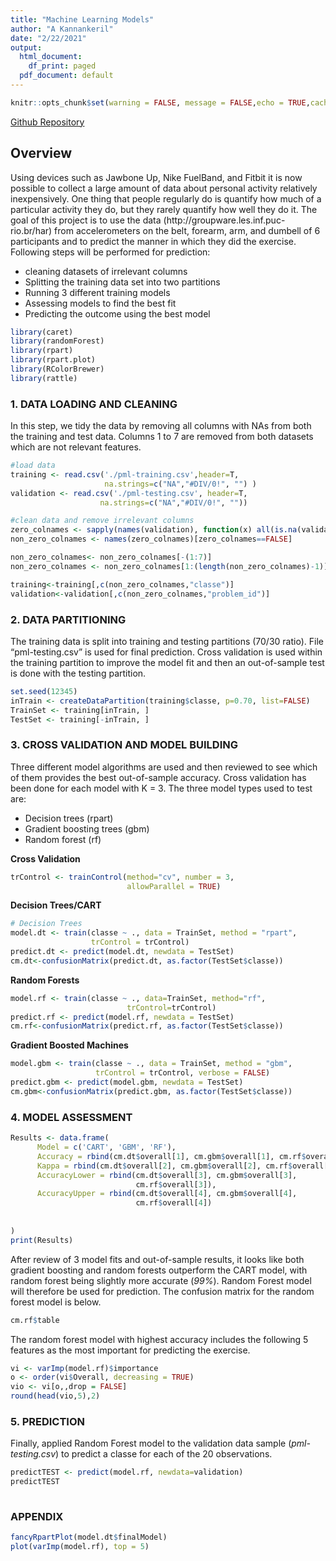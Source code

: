 ```yaml
---
title: "Machine Learning Models"
author: "A Kannankeril"
date: "2/22/2021"
output:
  html_document: 
    df_print: paged
  pdf_document: default
---
```



```r
knitr::opts_chunk$set(warning = FALSE, message = FALSE,echo = TRUE,cache = TRUE)
```
[Github Repository](https://github.com/artinarayan/MachineLearning)

## Overview 

Using devices such as Jawbone Up, Nike FuelBand, and Fitbit it is now possible to collect a large amount of data about personal activity relatively inexpensively. One thing that people regularly do is quantify how much of a particular activity they do, but they rarely quantify how well they do it. The goal of this project is to use the data (http://groupware.les.inf.puc-rio.br/har) from accelerometers on the belt, forearm, arm, and dumbell of 6 participants and to predict the manner in which they did the exercise.  Following steps will be performed for prediction:

- cleaning datasets of irrelevant columns 
- Splitting the training data set into two partitions 
- Running 3 different training models
- Assessing models to find the best fit
- Predicting the outcome using the best model


```r
library(caret)
library(randomForest)
library(rpart) 
library(rpart.plot)
library(RColorBrewer)
library(rattle)
```
### 1. DATA LOADING AND CLEANING
In this step, we tidy the data by removing all columns with NAs from both the training and test data. Columns 1 to 7 are removed from both datasets which are not relevant features.

```r
#load data
training <- read.csv('./pml-training.csv',header=T,
                     na.strings=c("NA","#DIV/0!", "") )
validation <- read.csv('./pml-testing.csv', header=T,
                    na.strings=c("NA","#DIV/0!", ""))

#clean data and remove irrelevant columns
zero_colnames <- sapply(names(validation), function(x) all(is.na(validation[,x])==TRUE))
non_zero_colnames <- names(zero_colnames)[zero_colnames==FALSE]

non_zero_colnames<- non_zero_colnames[-(1:7)]
non_zero_colnames <- non_zero_colnames[1:(length(non_zero_colnames)-1)]

training<-training[,c(non_zero_colnames,"classe")]
validation<-validation[,c(non_zero_colnames,"problem_id")]
```

### 2. DATA PARTITIONING
The training data is split into training and testing partitions (70/30 ratio). File "pml-testing.csv" is used for final prediction. Cross validation is used within the training partition to improve the model fit and then an out-of-sample test is done with the testing partition.

```r
set.seed(12345)
inTrain <- createDataPartition(training$classe, p=0.70, list=FALSE)
TrainSet <- training[inTrain, ] 
TestSet <- training[-inTrain, ]
```


### 3. CROSS VALIDATION AND MODEL BUILDING
Three different model algorithms are used and then reviewed to see which of them provides the best out-of-sample accuracy. Cross validation has been done for each model with K = 3. The three model types used to test are:

- Decision trees  (rpart)  
- Gradient boosting trees (gbm)
- Random forest (rf)

**Cross Validation**


```r
trControl <- trainControl(method="cv", number = 3, 
                          allowParallel = TRUE)

```



**Decision Trees/CART**

```r

# Decision Trees
model.dt <- train(classe ~ ., data = TrainSet, method = "rpart", 
                  trControl = trControl)
predict.dt <- predict(model.dt, newdata = TestSet)
cm.dt<-confusionMatrix(predict.dt, as.factor(TestSet$classe))
```


**Random Forests**

```r

model.rf <- train(classe ~ ., data=TrainSet, method="rf",
                          trControl=trControl)
predict.rf <- predict(model.rf, newdata = TestSet)
cm.rf<-confusionMatrix(predict.rf, as.factor(TestSet$classe))

```

**Gradient Boosted Machines**

```r
model.gbm <- train(classe ~ ., data = TrainSet, method = "gbm", 
                   trControl = trControl, verbose = FALSE)
predict.gbm <- predict(model.gbm, newdata = TestSet)
cm.gbm<-confusionMatrix(predict.gbm, as.factor(TestSet$classe))

```

### 4. MODEL ASSESSMENT
```r
Results <- data.frame(
      Model = c('CART', 'GBM', 'RF'),
      Accuracy = rbind(cm.dt$overall[1], cm.gbm$overall[1], cm.rf$overall[1]),
      Kappa = rbind(cm.dt$overall[2], cm.gbm$overall[2], cm.rf$overall[2]),
      AccuracyLower = rbind(cm.dt$overall[3], cm.gbm$overall[3],
                            cm.rf$overall[3]),
      AccuracyUpper = rbind(cm.dt$overall[4], cm.gbm$overall[4],
                            cm.rf$overall[4])
     
      
)
print(Results)
```
After review of 3 model fits and out-of-sample results, it looks like both gradient boosting and random forests outperform the CART model, with random forest being slightly more accurate (*99%*). Random Forest model will therefore be used for prediction. The confusion matrix for the random forest model is below.

```r
cm.rf$table
```

The random forest model with highest accuracy includes the following 5 features as the most important for predicting the exercise. 

```r
vi <- varImp(model.rf)$importance
o <- order(vi$Overall, decreasing = TRUE)
vio <- vi[o,,drop = FALSE] 
round(head(vio,5),2)
```

### 5. PREDICTION 
Finally, applied Random Forest model to the validation data sample (*pml-testing.csv*) to predict a classe for each of the 20 observations. 
```r

predictTEST <- predict(model.rf, newdata=validation)
predictTEST
   

```

### APPENDIX

```r
fancyRpartPlot(model.dt$finalModel)
plot(varImp(model.rf), top = 5)


```
